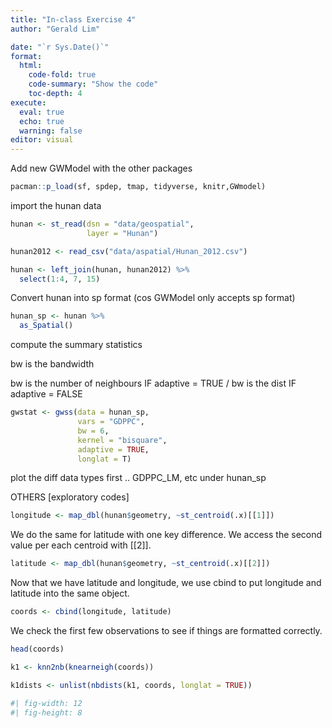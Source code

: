 ```yaml
---
title: "In-class Exercise 4"
author: "Gerald Lim"

date: "`r Sys.Date()`"
format: 
  html: 
    code-fold: true
    code-summary: "Show the code"
    toc-depth: 4
execute:
  eval: true
  echo: true
  warning: false
editor: visual
---
```


Add new GWModel with the other packages

```r
pacman::p_load(sf, spdep, tmap, tidyverse, knitr,GWmodel)
```

import the hunan data

```r
hunan <- st_read(dsn = "data/geospatial", 
                 layer = "Hunan")
```

```r
hunan2012 <- read_csv("data/aspatial/Hunan_2012.csv")
```

```r
hunan <- left_join(hunan, hunan2012) %>%
  select(1:4, 7, 15)
```

Convert hunan into sp format (cos GWModel only accepts sp format)

```r
hunan_sp <- hunan %>%
  as_Spatial()
```

compute the summary statistics

bw is the bandwidth

bw is the number of neighbours IF adaptive = TRUE / bw is the dist IF adaptive = FALSE

```r
gwstat <- gwss(data = hunan_sp,
               vars = "GDPPC",
               bw = 6,
               kernel = "bisquare",
               adaptive = TRUE,
               longlat = T)
```

plot the diff data types first .. GDPPC_LM, etc under hunan_sp

OTHERS \[exploratory codes\]

```r
longitude <- map_dbl(hunan$geometry, ~st_centroid(.x)[[1]])
```

We do the same for latitude with one key difference. We access the second value per each centroid with \[\[2\]\].

```r
latitude <- map_dbl(hunan$geometry, ~st_centroid(.x)[[2]])
```

Now that we have latitude and longitude, we use cbind to put longitude and latitude into the same object.

```r
coords <- cbind(longitude, latitude)
```

We check the first few observations to see if things are formatted correctly.

```r
head(coords)
```

```r
k1 <- knn2nb(knearneigh(coords))
```

```r
k1dists <- unlist(nbdists(k1, coords, longlat = TRUE))
```

```r
#| fig-width: 12
#| fig-height: 8
```
